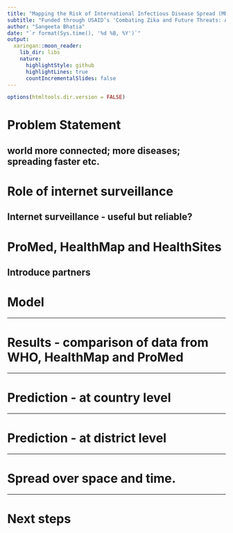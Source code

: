 ```yaml
---
title: "Mapping the Risk of International Infectious Disease Spread (MRIIDS)"
subtitle: "Funded through USAID’s 'Combating Zika and Future Threats: A Grand Challenge for Development' program"
author: "Sangeeta Bhatia"
date: "`r format(Sys.time(), '%d %B, %Y')`"
output:
  xaringan::moon_reader:
    lib_dir: libs
    nature:
      highlightStyle: github
      highlightLines: true
      countIncrementalSlides: false
---
```


```r
options(htmltools.dir.version = FALSE)
```

# Problem Statement

world more connected; more diseases; spreading faster etc.
---

# Role of internet surveillance

Internet surveillance - useful but reliable?
---

# ProMed, HealthMap and HealthSites

Introduce partners
---

# Model


---

# Results - comparison of data from WHO, HealthMap and ProMed



---

# Prediction - at country level

---


# Prediction - at district level

---

# Spread over space and time.



---

# Next steps


